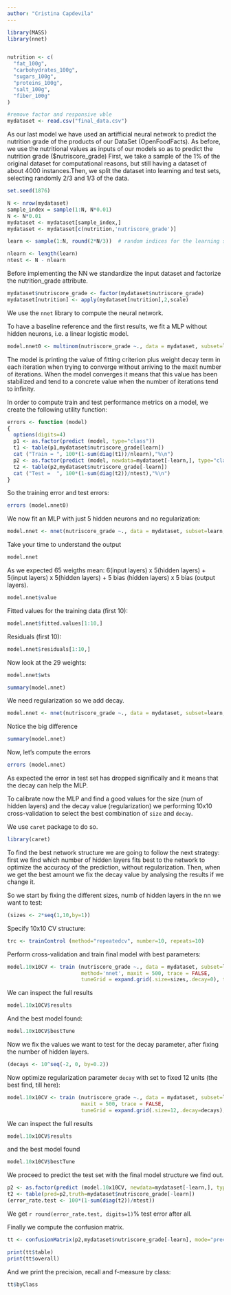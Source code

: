 ```yaml
---
author: "Cristina Capdevila"
---
```

```r
library(MASS)
library(nnet)


nutrition <- c(
  "fat_100g",
  "carbohydrates_100g",
  "sugars_100g",
  "proteins_100g",
  "salt_100g",
  "fiber_100g"
)

#remove factor and responsive vble
mydataset <- read.csv("final_data.csv")
```

As our last model we have used an artifficial neural network to predict the nutrition grade of the products of our DataSet (OpenFoodFacts). As before, we use the nutritional values as inputs of our models so as to predict the nutrition grade ($nutriscore_grade) First, we take a sample of the 1% of the original dataset for computational reasons, but still having a dataset of about 4000 instances.Then, we split the dataset into learning and test sets, selecting randomly 2/3 and 1/3 of the data. 

```r
set.seed(1876)

N <- nrow(mydataset)
sample_index = sample(1:N, N*0.01)
N <- N*0.01
mydataset <- mydataset[sample_index,]
mydataset <- mydataset[c(nutrition,'nutriscore_grade')]

learn <- sample(1:N, round(2*N/3))  # random indices for the learning set

nlearn <- length(learn)
ntest <- N - nlearn
```

Before implementing the NN we standardize the input dataset and factorize the nutrition_grade attribute.

```r
mydataset$nutriscore_grade <- factor(mydataset$nutriscore_grade)
mydataset[nutrition] <- apply(mydataset[nutrition],2,scale)

```

We use the `nnet` library to compute the neural network. 

To have a baseline reference and the first results, we fit a MLP without hidden neurons, i.e. a linear logistic model.

```r
model.nnet0 <- multinom(nutriscore_grade ~., data = mydataset, subset=learn, maxit=500)
```

The model is printing the value of fitting criterion plus weight decay term in each iteration when trying to converge without arriving to the maxit number of iterations. When the model converges it means that this value has been stabilized and tend to a concrete value when the number of iterations tend to infinity.

In order to compute train and test performance metrics on a model, we create the following utility function:

```r
errors <- function (model)
{
  options(digits=4)
  p1 <- as.factor(predict (model, type="class"))
  t1 <- table(p1,mydataset$nutriscore_grade[learn])
  cat ("Train = ", 100*(1-sum(diag(t1))/nlearn),"%\n")
  p2 <- as.factor(predict (model, newdata=mydataset[-learn,], type="class"))
  t2 <- table(p2,mydataset$nutriscore_grade[-learn])
  cat ("Test =  ", 100*(1-sum(diag(t2))/ntest),"%\n")
}
```
So the training error and test errors:

```r
errors (model.nnet0)
```


We now fit an MLP with just 5 hidden neurons and no regularization:

```r
model.nnet <- nnet(nutriscore_grade ~., data = mydataset, subset=learn, size=5, maxit=500)
```


Take your time to understand the output
```r
model.nnet 
```

As we expected 65 weigths mean: 6(input layers) x 5(hidden layers) + 5(input layers) x 5(hidden layers) + 5 bias (hidden layers) x 5 bias (output layers). 
```r
model.nnet$value
```


Fitted values for the training data  (first 10):
```r
model.nnet$fitted.values[1:10,]
```


Residuals (first 10):
```r
model.nnet$residuals[1:10,]
```


Now look at the 29 weights:

```r
model.nnet$wts
```



```r
summary(model.nnet)
```

We need regularization so we add decay.

```r
model.nnet <- nnet(nutriscore_grade ~., data = mydataset, subset=learn, size=5, maxit=200, decay=0.5)
```


Notice the big difference
```r
summary(model.nnet)
```


Now, let's compute the errors
```r
errors (model.nnet)
```

As expected the error in test set has dropped significally and it means that the decay can help the MLP.

To calibrate now the MLP and find a good values for the size (num of hidden layers) and the decay value (regularization) we performing 10x10 cross-validation to select the best combination of `size` and `decay`.

We use `caret` package to do so.

```r
library(caret)
```

To find the best network structure we are going to follow the next strategy: first we find which number of hidden layers fits best to the network to optimize the accuracy of the prediction, without regularization. Then, when we get the best amount we fix the decay value by analysing the results if we change it.

So we start by fixing the different sizes, numb of hidden layers in the nn we want to test:
```r
(sizes <- 2*seq(1,10,by=1))
```


Specify 10x10 CV structure:
```r
trc <- trainControl (method="repeatedcv", number=10, repeats=10)
```

Perform cross-validation and train final model with best parameters:
```r
model.10x10CV <- train (nutriscore_grade ~., data = mydataset, subset=learn, 
                        method='nnet', maxit = 500, trace = FALSE,
                        tuneGrid = expand.grid(.size=sizes,.decay=0), trControl=trc)
```


We can inspect the full results
```r
model.10x10CV$results
```

And the best model found:
```r
model.10x10CV$bestTune
```

Now we fix the values we want to test for the decay parameter, after fixing the number of hidden layers.
```r
(decays <- 10^seq(-2, 0, by=0.2))
```


Now optimize regularization parameter `decay` with  set to fixed 12 units (the best find, till here):
```r
model.10x10CV <- train (nutriscore_grade ~., data = mydataset, subset=learn, method='nnet', 
                        maxit = 500, trace = FALSE,
                        tuneGrid = expand.grid(.size=12,.decay=decays), trControl=trc)

```


We can inspect the full results
```r
model.10x10CV$results
```


and the best model found
```r
model.10x10CV$bestTune
```

We proceed to predict the test set with the final model structure we find out.

```r
p2 <- as.factor(predict (model.10x10CV, newdata=mydataset[-learn,], type="raw"))
t2 <- table(pred=p2,truth=mydataset$nutriscore_grade[-learn])
(error_rate.test <- 100*(1-sum(diag(t2))/ntest))
```

We get `r round(error_rate.test, digits=1)`% test error after all.

Finally we compute the confusion matrix.

```r

tt <- confusionMatrix(p2,mydataset$nutriscore_grade[-learn], mode="prec_recall")

print(tt$table)
print(tt$overall)

```

And we print the precision, recall and f-measure by class:

```r
tt$byClass
```


